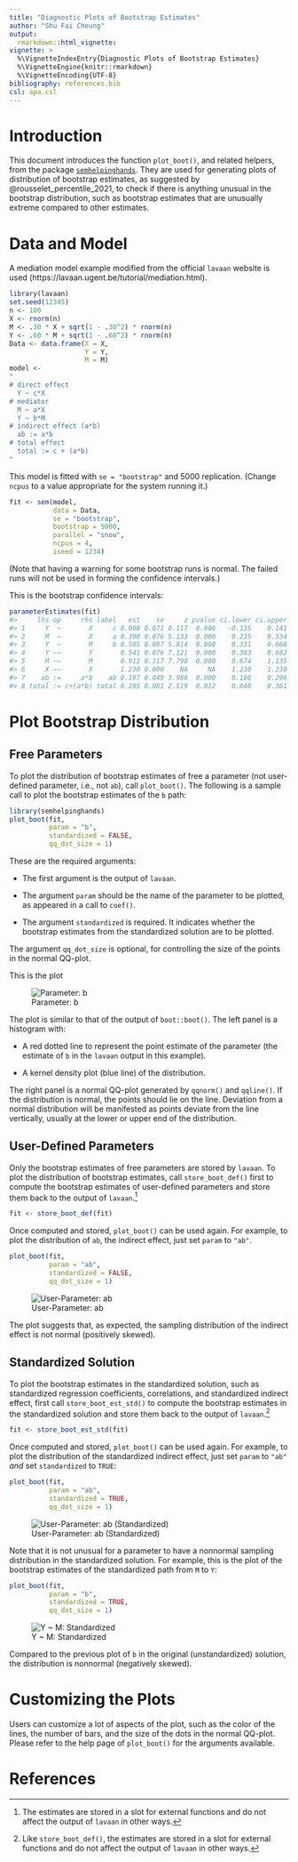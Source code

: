 ---
title: "Diagnostic Plots of Bootstrap Estimates"
author: "Shu Fai Cheung"
output:
  rmarkdown::html_vignette:
vignette: >
  %\VignetteIndexEntry{Diagnostic Plots of Bootstrap Estimates}
  %\VignetteEngine{knitr::rmarkdown}
  %\VignetteEncoding{UTF-8}
bibliography: references.bib
csl: apa.csl
---



# Introduction

This document introduces the function
`plot_boot()`,
and related helpers, from the package
[`semhelpinghands`](https://sfcheung.github.io/semhelpinghands/).
They are used for generating plots
of distribution of bootstrap estimates,
as suggested by @rousselet_percentile_2021,
to check if there is anything unusual
in the bootstrap distribution, such as
bootstrap estimates that are unusually
extreme compared to other estimates.

# Data and Model

A mediation model example modified from the
official `lavaan` website is used
(https://lavaan.ugent.be/tutorial/mediation.html).


``` r
library(lavaan)
set.seed(12345)
n <- 100
X <- rnorm(n)
M <- .30 * X + sqrt(1 - .30^2) * rnorm(n)
Y <- .60 * M + sqrt(1 - .60^2) * rnorm(n)
Data <- data.frame(X = X,
                   Y = Y,
                   M = M)
model <-
"
# direct effect
  Y ~ c*X
# mediator
  M ~ a*X
  Y ~ b*M
# indirect effect (a*b)
  ab := a*b
# total effect
  total := c + (a*b)
"
```

This model is fitted with `se = "bootstrap"`
and 5000 replication. (Change `ncpus`
to a value appropriate for the system
running it.)


``` r
fit <- sem(model,
           data = Data,
           se = "bootstrap",
           bootstrap = 5000,
           parallel = "snow",
           ncpus = 4,
           iseed = 1234)
```

(Note that having a warning for some
bootstrap runs is normal. The failed
runs will not be used in forming the
confidence intervals.)

This is the bootstrap confidence intervals:


``` r
parameterEstimates(fit)
#>     lhs op     rhs label   est    se     z pvalue ci.lower ci.upper
#> 1     Y  ~       X     c 0.008 0.071 0.117  0.906   -0.135    0.141
#> 2     M  ~       X     a 0.390 0.076 5.133  0.000    0.235    0.534
#> 3     Y  ~       M     b 0.505 0.087 5.814  0.000    0.331    0.668
#> 4     Y ~~       Y       0.541 0.076 7.121  0.000    0.383    0.682
#> 5     M ~~       M       0.911 0.117 7.798  0.000    0.674    1.135
#> 6     X ~~       X       1.230 0.000    NA     NA    1.230    1.230
#> 7    ab :=     a*b    ab 0.197 0.049 3.986  0.000    0.106    0.296
#> 8 total := c+(a*b) total 0.205 0.081 2.519  0.012    0.040    0.361
```

# Plot Bootstrap Distribution

## Free Parameters

To plot the distribution of bootstrap
estimates of free a parameter
(not user-defined parameter, i.e.,
not `ab`), call `plot_boot()`. The following
is a sample call to plot the bootstrap
estimates of the `b` path:

```r
library(semhelpinghands)
plot_boot(fit,
          param = "b",
          standardized = FALSE,
          qq_dot_size = 1)
```

These are the required arguments:

  - The first argument is the output
    of `lavaan`.

  - The argument `param`
    should be the name of the parameter
    to be plotted, as appeared in
    a call to `coef()`.

  - The argument
    `standardized` is required. It indicates
    whether the bootstrap estimates from the
    standardized solution are to be plotted.

The argument `qq_dot_size` is optional,
for controlling the size of the points
in the normal QQ-plot.

This is the plot

![Parameter: b](figure/fig1-1.png)

The plot is similar to that of the
output of `boot::boot()`. The left panel
is a histogram with:

  - A red dotted line to represent the
    point estimate of the parameter
    (the estimate of `b` in the
    `lavaan` output in this example).

  - A kernel density plot (blue line) of
    the distribution.

The right panel is a normal QQ-plot
generated by `qqnorm()` and `qqline()`.
If the distribution is normal, the points
should lie on the line. Deviation from
a normal distribution will be manifested
as points deviate from the line
vertically, usually at the lower or
upper end of the distribution.

## User-Defined Parameters

Only the bootstrap estimates of free
parameters are stored by `lavaan`.
To plot the distribution of bootstrap
estimates, call `store_boot_def()` first
to compute the bootstrap
estimates of user-defined parameters
and store them back to the output of
`lavaan`.[^internal]

[^internal]: The estimates are stored in
a slot for external functions and do not
affect the output of `lavaan` in other
ways.


``` r
fit <- store_boot_def(fit)
```

Once computed and stored, `plot_boot()`
can be used again. For example, to
plot the distribution of `ab`, the
indirect effect, just set `param`
to `"ab"`.


``` r
plot_boot(fit,
          param = "ab",
          standardized = FALSE,
          qq_dot_size = 1)
```

![User-Parameter: ab](figure/fig2-1.png)

The plot suggests that, as expected,
the sampling distribution of the indirect
effect is not normal (positively skewed).

## Standardized Solution

To plot the bootstrap estimates in the
standardized solution, such as standardized
regression coefficients, correlations,
and standardized indirect effect, first
call `store_boot_est_std()`
to compute the bootstrap
estimates in the standardized solution
and store them back to the output of
`lavaan`.[^internal_std]

[^internal_std]: Like `store_boot_def()`,
the estimates are stored in
a slot for external functions and do not
affect the output of `lavaan` in other
ways.


``` r
fit <- store_boot_est_std(fit)
```

Once computed and stored, `plot_boot()`
can be used again. For example, to
plot the distribution of the
standardized indirect effect, just
set `param` to `"ab"` *and* set
`standardized` to `TRUE`:


``` r
plot_boot(fit,
          param = "ab",
          standardized = TRUE,
          qq_dot_size = 1)
```

![User-Parameter: ab (Standardized)](figure/fig3-1.png)

Note that it is not unusual for a
parameter to have a nonnormal sampling
distribution in the standardized
solution. For example, this is the
plot of the bootstrap estimates of
the standardized path from `M`
to `Y`:


``` r
plot_boot(fit,
          param = "b",
          standardized = TRUE,
          qq_dot_size = 1)
```

![Y ~ M: Standardized](figure/fig4-1.png)

Compared to the previous plot of `b`
in the original (unstandardized) solution,
the distribution is nonnormal (negatively
skewed).

# Customizing the Plots

Users can customize a lot of aspects
of the plot, such as the color of the lines,
the number of bars, and the size of the
dots in the normal QQ-plot. Please refer
to the help page of `plot_boot()` for
the arguments available.



# References
